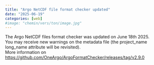 ```yaml
---
title: "Argo NetCDF file format checker updated"
date: "2025-06-19"
categories: [web]
#image: "chemin/vers/ton/image.jpg"
---
```

The Argo NetCDF files format checker was updated on June 18th 2025.  
You may receive new warnings on the metadata file (the project_name long_name attribute will be revisited).  
More information on [https://github.com/OneArgo/ArgoFormatChecker/releases/tag/v2.9.0](https://github.com/OneArgo/ArgoFormatChecker/releases/tag/v2.9.0){target="_blank"}